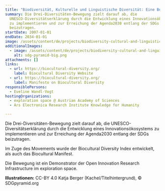 ```yaml
---
title: "Biodiversität, Kulturelle und Linguistische Diversität: Eine Bewegung"
summary: Die Drei-Diversitäten-Bewegung zielt darauf ab, die
  UNESCO-Diversitätserklärung durch die Entwicklung eines Innovationsökosystems
  zu implementieren und zur Erreichung der Agenda2030 entlang der SDGs
  beizutragen.
startDate: 2007-01-01
endDate: 2034-01-01
image: /assets/content/de/projects/biodiversity-cultural-and-linguistic-diversity-movement/img_2509.png
additionalImages:
  - image: /assets/content/de/projects/biodiversity-cultural-and-linguistic-diversity-movement/additionalImages/sdg-pyramid-big.png
    alt: sdg-pyramid-big.png
attachments: []
links:
  - url: https://biocultural-diversity.org/
    label: Biocultural Diversity Website
  - url: https://biocultural-diversity.org/
    label: Manifesto on Biocultural Diversity
responsiblePersons:
  - Eveline Wandl-Vogt
hostingOrganizations:
  - exploration space @ Austrian Academy of Sciences
  - Ars Electronica Research Institute Knowledge for Humanity

---
```

Die Drei-Diversitäten-Bewegung zielt darauf ab, die UNESCO-Diversitätserklärung durch die Entwicklung eines Innovationsökosystems zu implementieren und zur Erreichung der Agenda2030 entlang der SDGs beizutragen.

Im Zuge des Movements wurde der Biocultural Diversity Index entwickelt, als auch das Biocultural Manifest.

Die Bewegung ist ein Demonstrator der Open Innovation Research Infrastructure im exploration space.

**Illustrationen:** CC-BY 4.0 Katja Berger (Kachel/Titelhintergrund), © SDGpyramid.org

